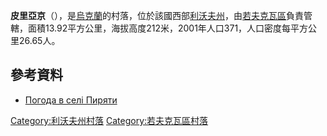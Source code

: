 {{coord|50|12|9|N|23|51|57|E|scale:100000|display=title}}

'''皮里亞京'''（{{lang-uk|Пирятин}}），是[[烏克蘭|烏克蘭]]的村落，位於該國西部[[利沃夫州|利沃夫州]]，由[[若夫克瓦區|若夫克瓦區]]負責管轄，面積13.92平方公里，海拔高度212米，2001年人口371，人口密度每平方公里26.65人。

==參考資料==
* [http://weather.in.ua/ua/l'vovskaja/20391 Погода в селі Пиряти] {{Wayback|url=http://weather.in.ua/ua/l%27vovskaja/20391 |date=20111221154317 }}

{{DEFAULTSORT:Пирятин}}
[[Category:利沃夫州村落|Category:利沃夫州村落]]
[[Category:若夫克瓦區村落|Category:若夫克瓦區村落]]


{{Lviv-geo-stub}}